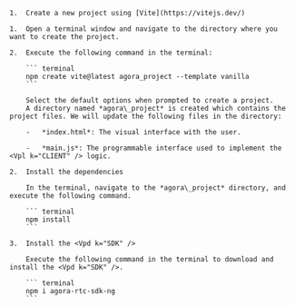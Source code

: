 <PlatformWrapper platform="web">

    1.  Create a new project using [Vite](https://vitejs.dev/)

    1.  Open a terminal window and navigate to the directory where you want to create the project.

    2.  Execute the following command in the terminal:

        ``` terminal
        npm create vite@latest agora_project --template vanilla
        ```

        Select the default options when prompted to create a project.
        A directory named *agora\_project* is created which contains the project files. We will update the following files in the directory:

        -   *index.html*: The visual interface with the user.

        -   *main.js*: The programmable interface used to implement the  <Vpl k="CLIENT" /> logic.

    2.  Install the dependencies

        In the terminal, navigate to the *agora\_project* directory, and execute the following command.

        ``` terminal
        npm install
        ```

    3.  Install the <Vpd k="SDK" />

        Execute the following command in the terminal to download and install the <Vpd k="SDK" />.

        ``` terminal
        npm i agora-rtc-sdk-ng
        ```
</PlatformWrapper>

